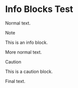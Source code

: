 # Info Blocks Test

Normal text.

> [!NOTE]
>
> This is an info block.
>

More normal text.

> [!CAUTION]
>
> This is a caution block.
>

Final text. 